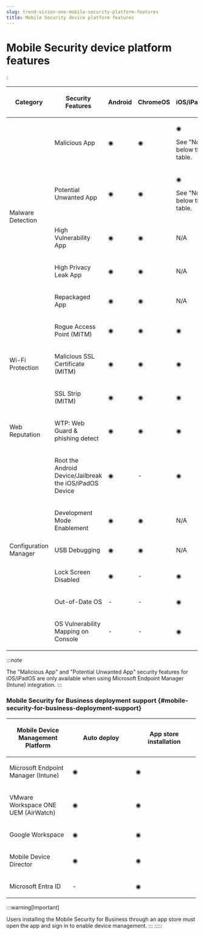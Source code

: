 ```yaml
---
slug: trend-vision-one-mobile-security-platform-features
title: Mobile Security device platform features
---
```

# Mobile Security device platform features

:<table>
<colgroup>
<col style="width: 28%" />
<col style="width: 28%" />
<col style="width: 14%" />
<col style="width: 14%" />
<col style="width: 14%" />
</colgroup>
<thead>
<tr>
<th><p>Category</p></th>
<th><p>Security Features</p></th>
<th><p>Android</p></th>
<th><p>ChromeOS</p></th>
<th><p>iOS/iPadOS</p></th>
</tr>
</thead>
<tbody>
<tr>
<td rowspan="5"><p>Malware Detection</p></td>
<td><p>Malicious App</p></td>
<td><p>◉</p></td>
<td><p>◉</p></td>
<td><p>◉</p>
<p>See "Note" below the table.</p></td>
</tr>
<tr>
<td><p>Potential Unwanted App</p></td>
<td><p>◉</p></td>
<td><p>◉</p></td>
<td><p>◉</p>
<p>See "Note" below the table.</p></td>
</tr>
<tr>
<td><p>High Vulnerability App</p></td>
<td><p>◉</p></td>
<td><p>◉</p></td>
<td><p>N/A</p></td>
</tr>
<tr>
<td><p>High Privacy Leak App</p></td>
<td><p>◉</p></td>
<td><p>◉</p></td>
<td><p>N/A</p></td>
</tr>
<tr>
<td><p>Repackaged App</p></td>
<td><p>◉</p></td>
<td><p>◉</p></td>
<td><p>N/A</p></td>
</tr>
<tr>
<td rowspan="3"><p>Wi-Fi Protection</p></td>
<td><p>Rogue Access Point (MITM)</p></td>
<td><p>◉</p></td>
<td><p>◉</p></td>
<td><p>◉</p></td>
</tr>
<tr>
<td><p>Malicious SSL Certificate (MITM)</p></td>
<td><p>◉</p></td>
<td><p>◉</p></td>
<td><p>◉</p></td>
</tr>
<tr>
<td><p>SSL Strip (MITM)</p></td>
<td><p>◉</p></td>
<td><p>◉</p></td>
<td><p>◉</p></td>
</tr>
<tr>
<td><p>Web Reputation</p></td>
<td><p>WTP: Web Guard &amp; phishing detect</p></td>
<td><p>◉</p></td>
<td><p>◉</p></td>
<td><p>◉</p></td>
</tr>
<tr>
<td rowspan="6"><p>Configuration Manager</p></td>
<td><p>Root the Android Device/Jailbreak the iOS/iPadOS Device</p></td>
<td><p>◉</p></td>
<td><p>-</p></td>
<td><p>◉</p></td>
</tr>
<tr>
<td><p>Development Mode Enablement</p></td>
<td><p>◉</p></td>
<td><p>◉</p></td>
<td><p>N/A</p></td>
</tr>
<tr>
<td><p>USB Debugging</p></td>
<td><p>◉</p></td>
<td><p>◉</p></td>
<td><p>N/A</p></td>
</tr>
<tr>
<td><p>Lock Screen Disabled</p></td>
<td><p>◉</p></td>
<td><p>-</p></td>
<td><p>◉</p></td>
</tr>
<tr>
<td><p>Out-of-Date OS</p></td>
<td><p>-</p></td>
<td><p>-</p></td>
<td><p>◉</p></td>
</tr>
<tr>
<td><p>OS Vulnerability Mapping on Console</p></td>
<td><p>-</p></td>
<td><p>-</p></td>
<td><p>◉</p></td>
</tr>
</tbody>
</table>

:::note

The "Malicious App" and "Potential Unwanted App" security features for iOS/iPadOS are only available when using Microsoft Endpoint Manager (Intune) integration.
:::

### Mobile Security for Business deployment support {#mobile-security-for-business-deployment-support}

<table style="width:99%;">
<colgroup>
<col style="width: 33%" />
<col style="width: 33%" />
<col style="width: 33%" />
</colgroup>
<thead>
<tr>
<th><p>Mobile Device Management Platform</p></th>
<th><p>Auto deploy</p></th>
<th><p>App store installation</p></th>
</tr>
</thead>
<tbody>
<tr>
<td><p>Microsoft Endpoint Manager (Intune)</p></td>
<td><p>◉</p></td>
<td><p>◉</p></td>
</tr>
<tr>
<td><p>VMware Workspace ONE UEM (AirWatch)</p></td>
<td><p>◉</p></td>
<td><p>◉</p></td>
</tr>
<tr>
<td><p>Google Workspace</p></td>
<td><p>◉</p></td>
<td><p>◉</p></td>
</tr>
<tr>
<td><p>Mobile Device Director</p></td>
<td><p>◉</p></td>
<td><p>◉</p></td>
</tr>
<tr>
<td><p>Microsoft Entra ID</p></td>
<td><p>-</p></td>
<td><p>◉</p></td>
</tr>
</tbody>
</table>

:::warning[Important]

Users installing the Mobile Security for Business through an app store must open the app and sign in to enable device management.
:::
:::::
